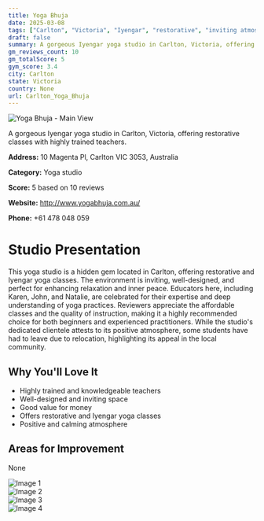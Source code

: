 ```yaml
---
title: Yoga Bhuja
date: 2025-03-08
tags: ["Carlton", "Victoria", "Iyengar", "restorative", "inviting atmosphere", "well-designed space", "Carlton"]  
draft: false
summary: A gorgeous Iyengar yoga studio in Carlton, Victoria, offering restorative classes with highly trained teachers.
gm_reviews_count: 10
gm_totalScore: 5
gym_score: 3.4
city: Carlton
state: Victoria
country: None
url: Carlton_Yoga_Bhuja
---
```


<div className="aspect-[16/9] relative my-8">
  <img 
    src="https://lh5.googleusercontent.com/p/AF1QipPTbaciQ_TKglo75Ohgol9JAKRwy5qb5_WPKrDw=w1920-h1080-k-no"
    alt="Yoga Bhuja - Main View"
    className="object-cover absolute inset-0 w-full h-full rounded-lg"
  />
</div>

A gorgeous Iyengar yoga studio in Carlton, Victoria, offering restorative classes with highly trained teachers.

**Address:** 10 Magenta Pl, Carlton VIC 3053, Australia

**Category:** Yoga studio

**Score:** 5 based on 10 reviews

**Website:** http://www.yogabhuja.com.au/

**Phone:** +61 478 048 059

# Studio Presentation

This yoga studio is a hidden gem located in Carlton, offering restorative and Iyengar yoga classes. 
The environment is inviting, well-designed, and perfect for enhancing relaxation and inner peace. 
Educators here, including Karen, John, and Natalie, are celebrated for their expertise and deep understanding of yoga practices. 
Reviewers appreciate the affordable classes and the quality of instruction, making it a highly recommended choice for both beginners and experienced practitioners. 
While the studio's dedicated clientele attests to its positive atmosphere, some students have had to leave due to relocation, highlighting its appeal in the local community.

## Why You'll Love It

- Highly trained and knowledgeable teachers
- Well-designed and inviting space
- Good value for money
- Offers restorative and Iyengar yoga classes
- Positive and calming atmosphere

## Areas for Improvement

None

<div className="grid grid-cols-1 xl:grid-cols-2 gap-4 my-8">
<div className="aspect-[4/3] relative"><img src="https://lh5.googleusercontent.com/p/AF1QipOnhzMaywTRURw5mx9hstbm4CJfgBPW5SJ8GST2=w1920-h1080-k-no" alt="Image 1" className="object-cover absolute inset-0 w-full h-full rounded-lg" /></div>
<div className="aspect-[4/3] relative"><img src="https://lh5.googleusercontent.com/p/AF1QipMhJORs6Ve53KnyCYGdaPKoZS1vt8h0DunV7lLU=w1920-h1080-k-no" alt="Image 2" className="object-cover absolute inset-0 w-full h-full rounded-lg" /></div>
<div className="aspect-[4/3] relative"><img src="https://lh5.googleusercontent.com/p/AF1QipNbhXMuIgzorjMyFSb1-X8hgjUT6UB8BXV8_p1Z=w1920-h1080-k-no" alt="Image 3" className="object-cover absolute inset-0 w-full h-full rounded-lg" /></div>
<div className="aspect-[4/3] relative"><img src="https://lh5.googleusercontent.com/p/AF1QipMei2H6_xZAYrrubnX-MFR4pg8GTn_DKRGSt5jE=w1920-h1080-k-no" alt="Image 4" className="object-cover absolute inset-0 w-full h-full rounded-lg" /></div>
</div>